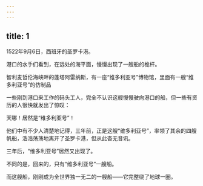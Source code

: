 ```yaml
---
---
---
```

title: 1
---



1522年9月6日，西班牙的圣罗卡港。

港口的水手们看到，在远处的海平面，慢慢出现了一艘船的桅杆。

智利麦哲伦海峡畔的蓬塔阿雷纳斯，有一座“维多利亚号”博物馆，里面有一艘“维多利亚号”的仿制品



一些刚到港口来工作的码头工人，完全不认识这艘慢慢驶向港口的船，但一些有资历的人很快就发出了惊叹：

天哪！居然是“维多利亚号”！

他们中有不少人清楚地记得，三年前，正是这艘“维多利亚号”，率领了其余的四艘帆船，浩浩荡荡地离开了圣罗卡港，但从此杳无音讯。

三年后，“维多利亚号”居然又出现了。

不同的是，回来的，只有“维多利亚号”一艘船。

而这艘船，刚刚成为全世界独一无二的一艘船——它完整绕了地球一圈。